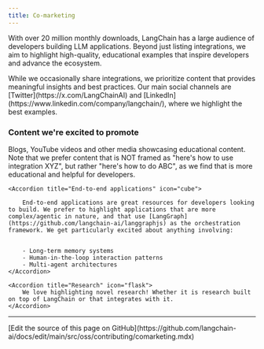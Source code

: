 ```yaml
---
title: Co-marketing
---
```


With over 20 million monthly downloads, LangChain has a large audience of developers building LLM applications. Beyond just listing integrations, we aim to highlight high-quality, educational examples that inspire developers and advance the ecosystem.

<Note>
    While we occasionally share integrations, we prioritize content that provides
    meaningful insights and best practices. Our main social channels are [Twitter](https://x.com/LangChainAI) and
    [LinkedIn](https://www.linkedin.com/company/langchain/), where we highlight the best examples.
</Note>

### Content we're excited to promote

<AccordionGroup>
    <Accordion title="Educational content" icon="graduation-cap">
        Blogs, YouTube videos and other media showcasing educational content. Note that we prefer content that is NOT framed as "here's how to use integration XYZ", but rather "here's how to do ABC", as we find that is more educational and helpful for developers.
    </Accordion>

    <Accordion title="End-to-end applications" icon="cube">

        End-to-end applications are great resources for developers looking to build. We prefer to highlight applications that are more complex/agentic in nature, and that use [LangGraph](https://github.com/langchain-ai/langgraphjs) as the orchestration framework. We get particularly excited about anything involving:


        - Long-term memory systems
        - Human-in-the-loop interaction patterns
        - Multi-agent architectures
    </Accordion>

    <Accordion title="Research" icon="flask">
        We love highlighting novel research! Whether it is research built on top of LangChain or that integrates with it.
    </Accordion>
</AccordionGroup>

---

<Callout icon="pen-to-square" iconType="regular">
  [Edit the source of this page on GitHub](https://github.com/langchain-ai/docs/edit/main/src/oss/contributing/comarketing.mdx)
</Callout>

